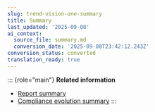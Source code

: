 ```yaml
---
slug: trend-vision-one-summary
title: Summary
last_updated: '2025-09-08'
ai_context:
  source_file: summary.md
  conversion_date: '2025-09-08T23:42:12.243Z'
conversion_status: converted
translation_ready: true
---
```


::: {role="main"}
**Related information**

- [Report summary](report-summary.mdx)
- [Compliance evolution summary](compliance-evolution-summary.mdx)
:::
